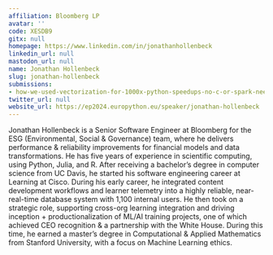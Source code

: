 ```yaml
---
affiliation: Bloomberg LP
avatar: ''
code: XESDB9
gitx: null
homepage: https://www.linkedin.com/in/jonathanhollenbeck
linkedin_url: null
mastodon_url: null
name: Jonathan Hollenbeck
slug: jonathan-hollenbeck
submissions:
- how-we-used-vectorization-for-1000x-python-speedups-no-c-or-spark-needed
twitter_url: null
website_url: https://ep2024.europython.eu/speaker/jonathan-hollenbeck
---
```


Jonathan Hollenbeck is a Senior Software Engineer at Bloomberg for the ESG (Environmental, Social & Governance) team, where he delivers performance & reliability improvements for financial models and data transformations. He has five years of experience in scientific computing, using Python, Julia, and R. After receiving a bachelor’s degree in computer science from UC Davis, he started his software engineering career at Learning at Cisco. During his early career, he integrated content development workflows and learner telemetry into a highly reliable, near-real-time database system with 1,100 internal users. He then took on a strategic role, supporting cross-org learning integration and driving inception + productionalization of ML/AI training projects, one of which achieved CEO recognition & a partnership with the White House. During this time, he earned a master’s degree in Computational & Applied Mathematics from Stanford University, with a focus on Machine Learning ethics.
